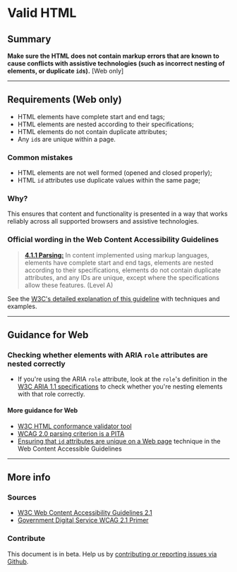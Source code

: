 
# Valid HTML

## Summary

**Make sure the HTML does not contain markup errors that are known to cause conflicts with assistive technologies (such as incorrect nesting of elements, or duplicate `id`s).** [Web only]

---

## Requirements (Web only)

* HTML elements have complete start and end tags;
* HTML elements are nested according to their specifications;
* HTML elements do not contain duplicate attributes;
* Any `id`s are unique within a page.

### Common mistakes

*   HTML elements are not well formed (opened and closed properly);
*   HTML `id` attributes use duplicate values within the same page;

### Why?

This ensures that content and functionality is presented in a way that works reliably across all supported browsers and assistive technologies.

### Official wording in the Web Content Accessibility Guidelines

> [**4.1.1 Parsing:**](https://www.w3.org/TR/UNDERSTANDING-WCAG20/ensure-compat-parses.html) In content implemented using markup languages, elements have complete start and end tags, elements are nested according to their specifications, elements do not contain duplicate attributes, and any IDs are unique, except where the specifications allow these features. (Level A)

See the [W3C's detailed explanation of this guideline](https://www.w3.org/TR/UNDERSTANDING-WCAG20/ensure-compat-parses.html) with techniques and examples.

---

## Guidance for Web

### Checking whether elements with ARIA `role` attributes are nested correctly

* If you're using the ARIA `role` attribute, look at the `role`'s definition in the [W3C ARIA 1.1 specifications](https://www.w3.org/TR/wai-aria-1.1/#role_definitions) to check whether you're nesting elements with that role correctly.

#### More guidance for Web

*   [W3C HTML conformance validator tool](https://validator.w3.org/nu/)
*   [WCAG 2.0 parsing criterion is a PITA](https://www.paciellogroup.com/blog/2015/11/wcag-2-0-parsing-criterion-is-a-pita/)
* [Ensuring that `id` attributes are unique on a Web page](https://www.w3.org/TR/2016/NOTE-WCAG20-TECHS-20161007/H93) technique in the Web Content Accessible Guidelines

---

## More info

### Sources

* [W3C Web Content Accessibility Guidelines 2.1](https://www.w3.org/TR/WCAG21/)
* [Government Digital Service WCAG 2.1 Primer](https://alphagov.github.io/wcag-primer/)

### Contribute

This document is in beta. Help us by [contributing or reporting issues via Github](https://github.com/web-accessibility-io/web-accessibility.io).
